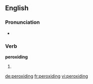 ==English==

===Pronunciation===
* {{rhymes|aɪdɪŋ}}

===Verb===
'''peroxiding'''

# {{present participle of|[[peroxide]]}}

[[de:peroxiding]]
[[fr:peroxiding]]
[[vi:peroxiding]]